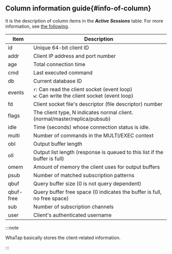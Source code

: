 ## Column information guide{#info-of-column}

It is the description of column items in the **_Active Sessions_** table. For more information, see [the following](https://redis.io/commands/client-list/).

| Item      | Description                                                                                    |
| --------- | ---------------------------------------------------------------------------------------------- |
| id        | Unique 64-bit client ID                                                                        |
| addr      | Client IP address and port number                                                              |
| age       | Total connection time                                                                          |
| cmd       | Last executed command                                                                          |
| db        | Current database ID                                                                            |
| events    | `r`: Can read the client socket (event loop)<br/>`w`: Can write the client socket (event loop) |
| fd        | Client socket file's descriptor (file descriptor) number                                       |
| flags     | The client type, N indicates normal client. (normal/master/replica/pubsub)                     |
| idle      | Time (seconds) whose connection status is idle.                                                |
| multi     | Number of commands in the MULTI/EXEC context                                                   |
| obl       | Output buffer length                                                                           |
| oll       | Output list length (response is queued to this list if the buffer is full)                     |
| omem      | Amount of memory the client uses for output buffers                                            |
| psub      | Number of matched subscription patterns                                                        |
| qbuf      | Query buffer size (0 is not query dependent)                                                   |
| qbuf-free | Query buffer free space (0 indicates the buffer is full, no free space)                        |
| sub       | Number of subscription channels                                                                |
| user      | Client's authenticated username                                                                |

:::note

WhaTap basically stores the client-related information.

:::
